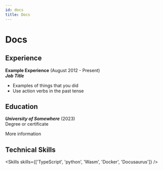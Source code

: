 ---
id: docs
title: Docs
---

# Docs

## Experience

**Example Experience** (August 2012 - Present)  
_**Job Title**_

- Examples of things that you did
- Use action verbs in the past tense

## Education

_**University of Somewhere**_ (2023)  
Degree or certificate

More information

## Technical Skills


<Skills skills={['TypeScript', 'python', 'Wasm', 'Docker', 'Docusaurus']} />
